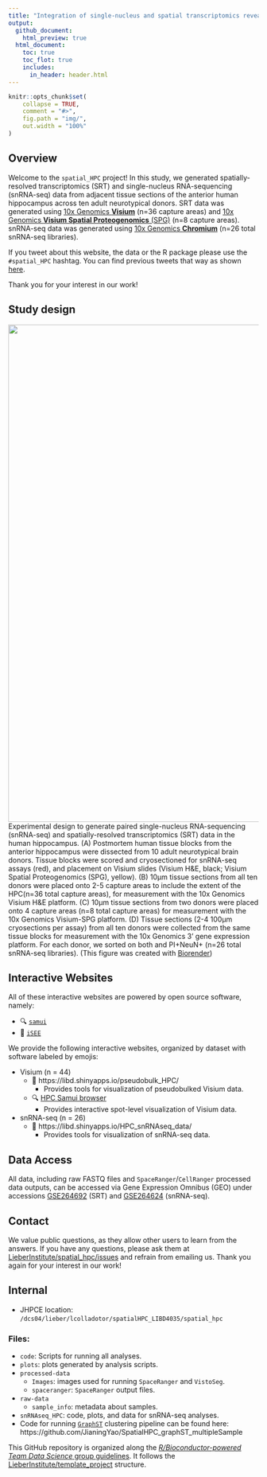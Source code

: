 ```yaml
---
title: "Integration of single-nucleus and spatial transcriptomics reveals the molecular landscape of the human hippocampus"
output:
  github_document:
    html_preview: true
  html_document:
    toc: true
    toc_flot: true
    includes:
      in_header: header.html
---
```


<!-- README.md is generated from README.Rmd. Please edit that file -->

```r
knitr::opts_chunk$set(
    collapse = TRUE,
    comment = "#>",
    fig.path = "img/",
    out.width = "100%"
)
```

## Overview
Welcome to the `spatial_HPC` project! In this study, we generated spatially-resolved transcriptomics (SRT) and single-nucleus RNA-sequencing (snRNA-seq) data from adjacent tissue sections of the anterior human hippocampus across ten adult neurotypical donors. SRT data was generated using [10x
Genomics
**Visium**](https://www.10xgenomics.com/products/spatial-gene-expression) (n=36 capture areas) and [10x Genomics **Visium Spatial Proteogenomics**
(SPG)](https://www.10xgenomics.com/products/spatial-proteogenomics) (n=8 capture areas). snRNA-seq data was generated using [10x
Genomics
**Chromium**](https://www.10xgenomics.com/products/single-cell-gene-expression) (n=26 total snRNA-seq libraries).

If you tweet about this website, the data or the R package please use
the <code>\#spatial_HPC</code> hashtag. You can find previous tweets
that way as shown
<a href="https://twitter.com/search?q=%23spatialDLPFC&src=typed_query">here</a>.

Thank you for your interest in our work!

## Study design

<img src="https://research.libd.org/spatial_hpc/img/Copy%20of%20HPC%20figure%201.png" width="1000px" align="left" />

Experimental design to generate paired single-nucleus RNA-sequencing (snRNA-seq) and spatially-resolved transcriptomics (SRT) data in the human hippocampus.
(A) Postmortem human tissue blocks from the anterior hippocampus were dissected from 10 adult neurotypical brain donors. Tissue blocks were scored and cryosectioned for snRNA-seq assays (red), and placement on Visium slides (Visium H&E, black; Visium Spatial Proteogenomics (SPG), yellow).
(B) 10μm tissue sections from all ten donors were placed onto 2-5 capture areas to include the extent of the HPC(n=36 total capture areas), for measurement with the 10x Genomics Visium H&E platform.
(C) 10μm tissue sections from two donors were placed onto 4 capture areas (n=8 total capture areas) for measurement with the 10x Genomics Visium-SPG platform.
(D) Tissue sections (2-4 100μm cryosections per assay) from all ten donors were collected from the same tissue blocks for  measurement with the 10x Genomics 3’ gene expression platform. For each donor, we sorted on both and PI+NeuN+ (n=26 total snRNA-seq libraries). (This figure was created with [Biorender](https://biorender.com))

## Interactive Websites

All of these interactive websites are powered by open source software, namely:

* 🔍 [`samui`](http://dx.doi.org/10.1017/S2633903X2300017X) 
* 👀 [`iSEE`](https://doi.org/10.12688%2Ff1000research.14966.1)

We provide the following interactive websites, organized by dataset with software labeled by emojis:

* Visium (n = 44)
  - 👀 https://libd.shinyapps.io/pseudobulk_HPC/
    - Provides tools for visualization of pseudobulked Visium data. 
  - 🔍 [HPC Samui browser](https://samuibrowser.com/from?url=data.libd.org/samuibrowser/&s=Br3942&s=Br8325&s=Br2720&s=Br2743&s=Br3942-VSPG&s=Br6423&s=Br6432&s=Br6471&s=Br6522&s=Br8325-VSPG&s=Br8492&s=Br8667)
    - Provides interactive spot-level visualization of Visium data. 
* snRNA-seq (n = 26)
  - 👀 https://libd.shinyapps.io/HPC_snRNAseq_data/
    - Provides tools for visualization of snRNA-seq data.
    
## Data Access

All data, including raw FASTQ files and `SpaceRanger`/`CellRanger` processed data outputs, can be accessed via Gene Expression Omnibus (GEO) under accessions [GSE264692](https://www.ncbi.nlm.nih.gov/geo/query/acc.cgi?acc=GSE264692) (SRT) and [GSE264624](https://www.ncbi.nlm.nih.gov/geo/query/acc.cgi?acc=GSE264624) (snRNA-seq). 

## Contact

We value public questions, as they allow other users to learn from the
answers. If you have any questions, please ask them at
[LieberInstitute/spatial_hpc/issues](https://github.com/LieberInstitute/spatial_hpc/issues)
and refrain from emailing us. Thank you again for your interest in our
work!


## Internal

* JHPCE location: `/dcs04/lieber/lcolladotor/spatialHPC_LIBD4035/spatial_hpc`

### Files:

- `code`: Scripts for running all analyses.
- `plots`: plots generated by analysis scripts.
- `processed-data`
  - `Images`: images used for running `SpaceRanger` and `VistoSeg`.
  - `spaceranger`: `SpaceRanger` output files.
- `raw-data`
  - `sample_info`: metadata about samples.
- `snRNAseq_HPC`: code, plots, and data for snRNA-seq analyses.
- Code for running [`GraphST`](https://doi.org/10.1038/s41467-023-36796-3) clustering pipeline can be found here: https://github.com/JianingYao/SpatialHPC_graphST_multipleSample


This GitHub repository is organized along the [*R/Bioconductor-powered
Team Data Science* group
guidelines](https://lcolladotor.github.io/bioc_team_ds/organizing-your-work.html#.Yaf9fPHMIdk).
It follows the
[LieberInstitute/template_project](https://github.com/LieberInstitute/template_project)
structure.
